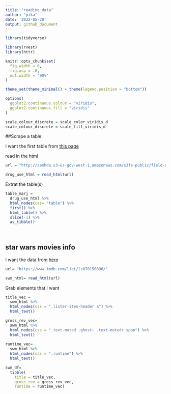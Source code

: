 ```yaml
---
title: "reading_data"
author: "pika"
date: '2022-05-20'
output: github_document
---
```


```r
library(tidyverse)

library(rvest)
library(httr)

knitr::opts_chunk$set(
  fig.width = 6,
  fig.asp = .6,
  out.width = "90%"
)

theme_set(theme_minimal() + theme(legend.position = "bottom"))

options(
  ggplot2.continuous.colour = "viridis",
  ggplot2.continuous.fill = "viridis"
)

scale_colour_discrete = scale_color_viridis_d
scale_colour_discrete = scale_fill_viridis_d
```

##Scrape a table

I want the first table from [this page](https://www.bestplaces.net/cost_of_living/city/new_york/new_york)

read in the html
```r
url = "http://samhda.s3-us-gov-west-1.amazonaws.com/s3fs-public/field-uploads/2k15StateFiles/NSDUHsaeShortTermCHG2015.htm"

drug_use_html = read_html(url)
```

Extrat the table(s)

```r
table_marj =
  drug_use_html %>% 
  html_nodes(css= "table") %>% 
  first() %>% 
  html_table() %>% 
  slice(-1) %>% 
  as_tibble()
  
  
```

## star wars movies info
I want the data from [here](https://www.imdb.com/list/ls070150896/)

```r
url= "https://www.imdb.com/list/ls070150896/"

swm_html= read_html(url)
```

Grab elements that I want 
```r
title_vec =
  swm_html %>% 
  html_nodes(css = ".lister-item-header a") %>% 
  html_text()

gross_rev_vec=
  swm_html %>% 
  html_nodes(css = ".text-muted .ghost~ .text-muted+ span") %>% 
  html_text()
  
runtime_vec=
  swm_html %>% 
  html_nodes(css = ".runtime") %>% 
  html_text()

swm_df=
  tibble(
    title = title_vec,
    gross_rev = gross_rev_vec, 
    runtime = runtime_vec)
```



